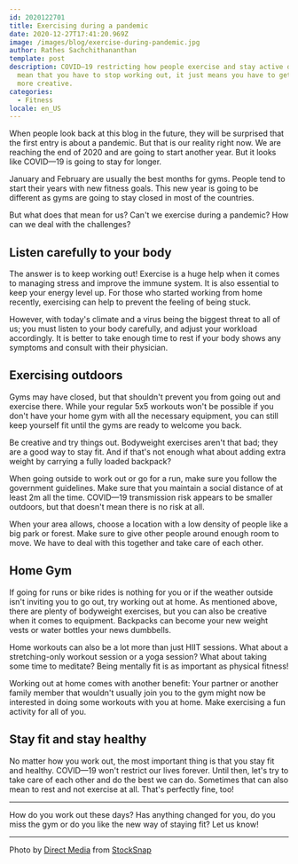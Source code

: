 ```yaml
---
id: 2020122701
title: Exercising during a pandemic
date: 2020-12-27T17:41:20.969Z
image: /images/blog/exercise-during-pandemic.jpg
author: Rathes Sachchithananthan
template: post
description: COVID—19 restricting how people exercise and stay active does not
  mean that you have to stop working out, it just means you have to get a bit
  more creative.
categories:
  - Fitness
locale: en_US
---
```


When people look back at this blog in the future, they will be surprised that the first entry is about a pandemic. But that is our reality right now. We are reaching the end of 2020 and are going to start another year. But it looks like COVID—19 is going to stay for longer.

January and February are usually the best months for gyms. People tend to start their years with new fitness goals. This new year is going to be different as gyms are going to stay closed in most of the countries.

But what does that mean for us? Can't we exercise during a pandemic? How can we deal with the challenges?

## Listen carefully to your body

The answer is to keep working out! Exercise is a huge help when it comes to managing stress and improve the immune system. It is also essential to keep your energy level up. For those who started working from home recently, exercising can help to prevent the feeling of being stuck.

However, with today's climate and a virus being the biggest threat to all of us; you must listen to your body carefully, and adjust your workload accordingly. It is better to take enough time to rest if your body shows any symptoms and consult with their physician.

## Exercising outdoors

Gyms may have closed, but that shouldn't prevent you from going out and exercise there. While your regular 5x5 workouts won't be possible if you don't have your home gym with all the necessary equipment, you can still keep yourself fit until the gyms are ready to welcome you back.

Be creative and try things out. Bodyweight exercises aren't that bad; they are a good way to stay fit. And if that's not enough what about adding extra weight by carrying a fully loaded backpack?

When going outside to work out or go for a run, make sure you follow the government guidelines. Make sure that you maintain a social distance of at least 2m all the time. COVID—19 transmission risk appears to be smaller outdoors, but that doesn't mean there is no risk at all.

When your area allows, choose a location with a low density of people like a big park or forest. Make sure to give other people around enough room to move. We have to deal with this together and take care of each other.

## Home Gym

If going for runs or bike rides is nothing for you or if the weather outside isn't inviting you to go out, try working out at home. As mentioned above, there are plenty of bodyweight exercises, but you can also be creative when it comes to equipment. Backpacks can become your new weight vests or water bottles your news dumbbells.

Home workouts can also be a lot more than just HIIT sessions. What about a stretching-only workout session or a yoga session? What about taking some time to meditate? Being mentally fit is as important as physical fitness!

Working out at home comes with another benefit: Your partner or another family member that wouldn't usually join you to the gym might now be interested in doing some workouts with you at home. Make exercising a fun activity for all of you.

## Stay fit and stay healthy

No matter how you work out, the most important thing is that you stay fit and healthy. COVID—19 won't restrict our lives forever. Until then, let's try to take care of each other and do the best we can do. Sometimes that can also mean to rest and not exercise at all. That's perfectly fine, too!

---

How do you work out these days? Has anything changed for you, do you miss the gym or do you like the new way of staying fit? Let us know!

---

Photo by [Direct Media](https://stocksnap.io/author/directmedia) from [StockSnap](https://stocksnap.io)
